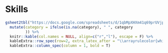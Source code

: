 \leavevmode\newline

# Skills
<!-- \vspace*{-\baselineskip} -->
<!-- have to add \usepackage{caption} to hyndman template -->

```r
gsheet2tbl("https://docs.google.com/spreadsheets/d/1qbMpXHXm41q69prUVjpQFfP_mMXjORNxFP_IbAoCuKo/edit#gid=885656894") %>%
  mutate(category = ifelse(is.na(category), " ", category
         )) %>%
  knitr::kable(col.names = NULL, align=c("r","l"), escape = F) %>%
  kableExtra::row_spec(row=2, extra_latex_after = "\\arrayrulecolor{white}") %>%
  kableExtra::column_spec(column = 1, bold = T)
```
